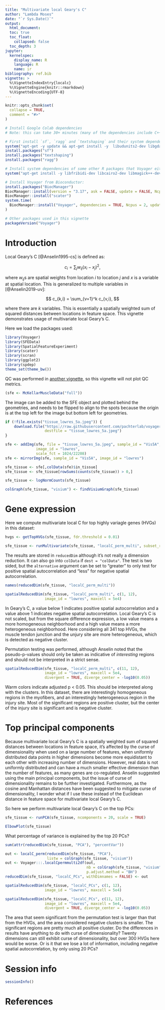 ```yaml
---
title: "Multivariate local Geary's C"
author: "Lambda Moses"
date: "`r Sys.Date()`"
output: 
  html_document:
  toc: true
  toc_float:
    collapsed: false
  toc_depth: 3
jupyter:
  kernelspec:
    display_name: R
    language: R
    name: ir
bibliography: ref.bib
vignette: >
  %\VignetteIndexEntry{localc}
  %\VignetteEngine{knitr::rmarkdown}
  %\VignetteEncoding{UTF-8}
---
```


```r
knitr::opts_chunk$set(
  collapse = TRUE,
  comment = "#>"
)
```


```r
# Install Google Colab dependencies
# Note: this can take 30+ minutes (many of the dependencies include C++ code, which needs to be compiled)

# First install `sf`, `ragg` and `textshaping` and their system dependencies:
system("apt-get -y update && apt-get install -y  libudunits2-dev libgdal-dev libgeos-dev libproj-dev libharfbuzz-dev libfribidi-dev")
install.packages("sf")
install.packages("textshaping")
install.packages("ragg")

# Install system dependencies of some other R packages that Voyager either imports or suggests:
system("apt-get install -y libfribidi-dev libcairo2-dev libmagick++-dev")

# Install Voyager from Bioconductor:
install.packages("BiocManager")
BiocManager::install(version = "3.17", ask = FALSE, update = FALSE, Ncpus = 2)
BiocManager::install("scater")
system.time(
  BiocManager::install("Voyager", dependencies = TRUE, Ncpus = 2, update = FALSE)
)

# Other packages used in this vignette
packageVersion("Voyager")
```

# Introduction
Local Geary's C [@Anselin1995-cs] is defined as:

$$
c_i = \sum_jw_{ij}(x_i - x_j)^2,
$$

where $w_{ij}$s are spatial weights from location $i$ to location $j$ and $x$ is a variable at spatial location. This is generalized to multiple variables in [@Anselin2019-uv]:

$$
c_{k,i} = \sum_{v=1}^k c_{v,i},
$$

where there are $k$ variables. This is essentially a spatially weighted sum of squared distances between locations in feature space. This vignette demonstrates usage of multivariate local Geary's C.

Here we load the packages used:
```r
library(Voyager)
library(SFEData)
library(SpatialFeatureExperiment)
library(scater)
library(scran)
library(ggplot2)
library(spdep)
theme_set(theme_bw())
```

QC was performed in [another vignette](https://pachterlab.github.io/voyager/articles/vig1_visium_basic.html), so this vignette will not plot QC metrics.
```r
(sfe <- McKellarMuscleData("full"))
```

The image can be added to the SFE object and plotted behind the geometries, and needs to be flipped to align to the spots because the origin is at the top left for the image but bottom left for geometries.
```r
if (!file.exists("tissue_lowres_5a.jpeg")) {
    download.file("https://raw.githubusercontent.com/pachterlab/voyager/main/vignettes/tissue_lowres_5a.jpeg",
                  destfile = "tissue_lowres_5a.jpeg")
}
```

```r
sfe <- addImg(sfe, file = "tissue_lowres_5a.jpeg", sample_id = "Vis5A", 
              image_id = "lowres", 
              scale_fct = 1024/22208)
sfe <- mirrorImg(sfe, sample_id = "Vis5A", image_id = "lowres")
```

```r
sfe_tissue <- sfe[,colData(sfe)$in_tissue]
sfe_tissue <- sfe_tissue[rowSums(counts(sfe_tissue)) > 0,]
```

```r
sfe_tissue <- logNormCounts(sfe_tissue)
```

```r
colGraph(sfe_tissue, "visium") <- findVisiumGraph(sfe_tissue)
```

# Gene expression
Here we compute multivariate local C for top highly variagle genes (HVGs) in this dataset:
```r
hvgs <- getTopHVGs(sfe_tissue, fdr.threshold = 0.01)
```

```r
sfe_tissue <- runMultivariate(sfe_tissue, "localC_perm_multi", subset_row = hvgs)
```

The results are stored in `reducedDim` although it's not really a dimension reduction. It can also go into `colData` if `dest = "colData"`. The test is two sided, but the `alternative` argument can be set to "greater" to only test for positive spatial autocorrelation and "less" for negative spatial autocorrelation.
```r
names(reducedDim(sfe_tissue, "localC_perm_multi"))
```

```r
spatialReducedDim(sfe_tissue, "localC_perm_multi", c(1, 12),
                  image_id = "lowres", maxcell = 5e4)
```

In Geary's C, a value below 1 indicates positive spatial autocorrelation and a value above 1 indicates negative spatial autocorrelation. Local Geary's C is not scaled, but from the square difference expression, a low value means a more homogeneous neighborhood and a high value means a more heterogeneous neighborhood. Here considering all 341 top HVGs, the muscle tendon junction and the unjury site are more heterogeneous, which is detected as negative cluster.

Permutation testing was performed, although Anselin noted that the pseudo-p-values should only be taken as indicative of _interesting_ regions and should not be interpreted in a strict sense.

```r
spatialReducedDim(sfe_tissue, "localC_perm_multi", c(11, 12),
                  image_id = "lowres", maxcell = 5e4, 
                  divergent = TRUE, diverge_center = -log10(0.05))
```

Warm colors indicate adjusted p < 0.05. This should be interpreted along with the clusters. In this dataset, there are interestingly homogeneous regions in the myofibers, and an interestingly heterogeneous region in the injury site. Most of the significant regions are positive cluster, but the center of the injury site is significant and is negative cluster.

# Top principal components
Because multivariate local Geary's C is a spatially weighted sum of squared distances between locations in feature space, it's affected by the curse of dimensionality when used on a large number of features, when uniformly distributed data points in higher dimensions become more equidistant to each other with increasing number of dimensions. However, real data is not uniformly distributed and can have a much smaller effective dimension than the number of features, as many genes are co-regulated. Anselin suggested using the main principal components, but the issue of curse of dimensionality remains to be further investigated. Furthermore, as the cosine and Manhattan distances have been suggested to mitigate curse of dimensionality, I wonder what if I use these instead of the Euclidean distance in feature space for multivariate local Geary's C.

So here we perform multivariate local Geary's C on the top PCs:

```r
sfe_tissue <- runPCA(sfe_tissue, ncomponents = 20, scale = TRUE)
```

```r
ElbowPlot(sfe_tissue)
```

What percentage of variance is explained by the top 20 PCs?
```r
sum(attr(reducedDim(sfe_tissue, "PCA"), "percentVar"))
```

```r
out <- localC_perm(reducedDim(sfe_tissue, "PCA"), 
                   listw = colGraph(sfe_tissue, "visium"))
out <- Voyager:::.localCpermmulti2df(out, 
                                     nb = colGraph(sfe_tissue, "visium")$neighbours,
                                     p.adjust.method = "BH")
reducedDim(sfe_tissue, "localC_PCs", withDimnames = FALSE) <- out
```

```r
spatialReducedDim(sfe_tissue, "localC_PCs", c(1, 12),
                  image_id = "lowres", maxcell = 5e4)
```

```r
spatialReducedDim(sfe_tissue, "localC_PCs", c(11, 12),
                  image_id = "lowres", maxcell = 5e4, 
                  divergent = TRUE, diverge_center = -log10(0.05))
```

The area that seem significant from the permutation test is larger than that from the HVGs, and the area considered negative clusters is smaller. The significant regions are pretty much all positive cluster. Do the differences in results have anything to do with curse of dimensionality? Twenty dimensions can still exhibit curse of dimensionality, but over 300 HVGs here would be worse. Or is it that we lose a lot of information, including negative spatial autocorrelation, by only using 20 PCs?

# Session info
```r
sessionInfo()
```

# References
